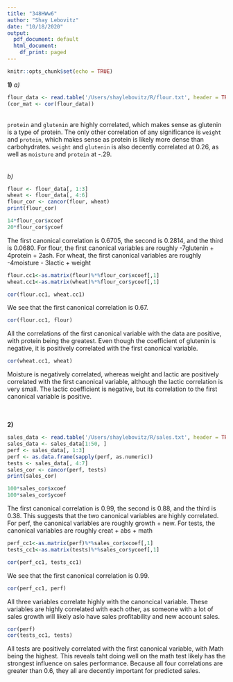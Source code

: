 ```yaml
---
title: "348HWw6"
author: "Shay Lebovitz"
date: "10/18/2020"
output:
  pdf_document: default
  html_document:
    df_print: paged
---
```


```r
knitr::opts_chunk$set(echo = TRUE)
```

**1)**
*a)*
```r
flour_data <- read.table('/Users/shaylebovitz/R/flour.txt', header = TRUE)
(cor_mat <- cor(flour_data))
```
<br>
`protein` and `glutenin` are highly correlated, which makes sense as glutenin is a type of protein. The only other correlation of any significance is `weight` and `protein`, which makes sense as protein is likely more dense than carbohydrates. `weight` and `glutenin` is also decently correlated at 0.26, as well as `moisture` and `protein` at -.29.  
<br><br>
*b)*
```r
flour <- flour_data[, 1:3]
wheat <- flour_data[, 4:6]
flour_cor <- cancor(flour, wheat)
print(flour_cor)

14*flour_cor$xcoef
20*flour_cor$ycoef
```
The first canonical correlation is 0.6705, the second is 0.2814, and the third is 0.0680. 
For flour, the first canonical variables are roughly -7glutenin + 4protein + 2ash.
For wheat, the first canonical variables are roughly -4moisture - 3lactic + weight

```r
flour.cc1<-as.matrix(flour)%*%flour_cor$xcoef[,1]
wheat.cc1<-as.matrix(wheat)%*%flour_cor$ycoef[,1]

cor(flour.cc1, wheat.cc1)
```
We see that the first canonical correlation is 0.67. 

```r
cor(flour.cc1, flour)
```
All the correlations of the first canonical variable with the data are positive, with protein being the greatest. Even though the coefficient of glutenin is negative, it is positively correlated with the first canonical variable.
```r
cor(wheat.cc1, wheat)
```
Moisture is negatively correlated, whereas weight and lactic are positively correlated with the first canonical variable, although the lactic correlation is very small. The lactic coefficient is negative, but its correlation to the first canonical variable is positive. 

<br><br>
**2)**
```r
sales_data <- read.table('/Users/shaylebovitz/R/sales.txt', header = TRUE)
sales_data <- sales_data[1:50, ]
perf <- sales_data[, 1:3]
perf <- as.data.frame(sapply(perf, as.numeric))
tests <- sales_data[, 4:7]
sales_cor <- cancor(perf, tests)
print(sales_cor)

100*sales_cor$xcoef
100*sales_cor$ycoef
```
The first canonical correlation is 0.99, the second is 0.88, and the third is 0.38. This suggests that the two canonical variables are highly correlated.
For perf, the canonical variables are roughly growth + new.
For tests, the canonical variables are roughly creat + abs + math

```r
perf_cc1<-as.matrix(perf)%*%sales_cor$xcoef[,1]
tests_cc1<-as.matrix(tests)%*%sales_cor$ycoef[,1]

cor(perf_cc1, tests_cc1)
```
We see that the first canonical correlation is 0.99. 
```r
cor(perf_cc1, perf)
```
All three variables correlate highly with the canoncical variable. These variables are highly correlated with each other, as someone with a lot of sales growth will likely aslo have sales profitability and new account sales. 
```r
cor(perf)
cor(tests_cc1, tests)
```
All tests are positively correlated with the first canonical variable, with Math being the highest. This reveals taht doing well on the math test likely has the strongest influence on sales performance. Because all four correlations are greater than 0.6, they all are decently important for predicted sales. 